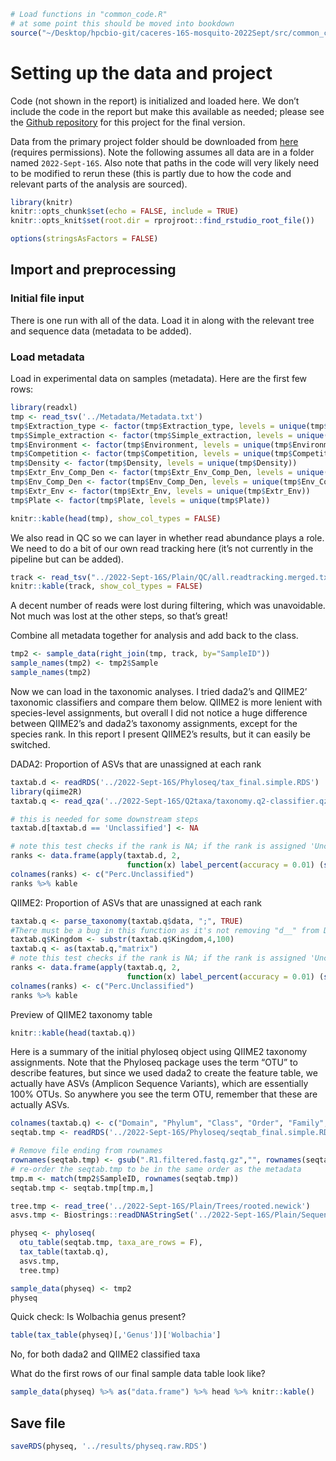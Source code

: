 ```r
# Load functions in "common_code.R"
# at some point this should be moved into bookdown
source("~/Desktop/hpcbio-git/caceres-16S-mosquito-2022Sept/src/common_code.R", local = knitr::knit_global())
```

# Setting up the data and project

Code (not shown in the report) is initialized and loaded here.  We don't include the code in the report but make this available as needed; please see the [Github repository](https://github.com/HPCBio/caceres-16S-mosquito-2022Sept/tree/main/src) for this project for the final version.

Data from the primary project folder should be downloaded from [here](https://uofi.box.com/s/p90oz17dhblb2vhbcva3cdhu1fzbvake) (requires permissions). Note the following assumes all data are in a folder named `2022-Sept-16S`.  Also note that paths in the code will very likely need to be modified to rerun these (this is partly due to how the code and relevant parts of the analysis are sourced).

```r
library(knitr)
knitr::opts_chunk$set(echo = FALSE, include = TRUE)
knitr::opts_knit$set(root.dir = rprojroot::find_rstudio_root_file())

options(stringsAsFactors = FALSE)
```

## Import and preprocessing

### Initial file input

There is one run with all of the data.  Load it in along with the relevant tree and sequence data (metadata to be added).



### Load metadata

Load in experimental data on samples (metadata).  Here are the first few rows:

```r
library(readxl)
tmp <- read_tsv('../Metadata/Metadata.txt')
tmp$Extraction_type <- factor(tmp$Extraction_type, levels = unique(tmp$Extraction_type))
tmp$Simple_extraction <- factor(tmp$Simple_extraction, levels = unique(tmp$Simple_extraction))
tmp$Environment <- factor(tmp$Environment, levels = unique(tmp$Environment))
tmp$Competition <- factor(tmp$Competition, levels = unique(tmp$Competition))
tmp$Density <- factor(tmp$Density, levels = unique(tmp$Density))
tmp$Extr_Env_Comp_Den <- factor(tmp$Extr_Env_Comp_Den, levels = unique(tmp$Extr_Env_Comp_Den))
tmp$Env_Comp_Den <- factor(tmp$Env_Comp_Den, levels = unique(tmp$Env_Comp_Den))
tmp$Extr_Env <- factor(tmp$Extr_Env, levels = unique(tmp$Extr_Env))
tmp$Plate <- factor(tmp$Plate, levels = unique(tmp$Plate))

knitr::kable(head(tmp), show_col_types = FALSE)
```

We also read in QC so we can layer in whether read abundance plays a role.  We need to do a bit of our own read tracking here (it's not currently in the pipeline but can be added).

```r
track <- read_tsv("../2022-Sept-16S/Plain/QC/all.readtracking.merged.txt")
knitr::kable(track, show_col_types = FALSE)
```

A decent number of reads were lost during filtering, which was unavoidable. Not much was lost at the other steps, so that's great!

Combine all metadata together for analysis and add back to the class.

```r
tmp2 <- sample_data(right_join(tmp, track, by="SampleID"))
sample_names(tmp2) <- tmp2$Sample
sample_names(tmp2)
```

Now we can load in the taxonomic analyses. I tried dada2's and QIIME2' taxonomic classifiers and compare them below. QIIME2 is more lenient with species-level assignments, but overall I did not notice a huge difference between QIIME2's and dada2's taxonomy assignments, except for the species rank. In this report I present QIIME2's results, but it can easily be switched.

DADA2: Proportion of ASVs that are unassigned at each rank

```r
taxtab.d <- readRDS('../2022-Sept-16S/Phyloseq/tax_final.simple.RDS')
library(qiime2R)
taxtab.q <- read_qza('../2022-Sept-16S/Q2taxa/taxonomy.q2-classifier.qza')

# this is needed for some downstream steps
taxtab.d[taxtab.d == 'Unclassified'] <- NA

# note this test checks if the rank is NA; if the rank is assigned 'Unclassified' modify the term here
ranks <- data.frame(apply(taxtab.d, 2, 
                          function(x) label_percent(accuracy = 0.01) (sum( is.na(x) )/length(x) ) ))
colnames(ranks) <- c("Perc.Unclassified")
ranks %>% kable
```


QIIME2: Proportion of ASVs that are unassigned at each rank

```r
taxtab.q <- parse_taxonomy(taxtab.q$data, ";", TRUE)
#There must be a bug in this function as it's not removing "d__" from Domain
taxtab.q$Kingdom <- substr(taxtab.q$Kingdom,4,100)
taxtab.q <- as(taxtab.q,"matrix")
# note this test checks if the rank is NA; if the rank is assigned 'Unclassified' modify the term here
ranks <- data.frame(apply(taxtab.q, 2, 
                          function(x) label_percent(accuracy = 0.01) (sum( is.na(x) )/length(x) ) ))
colnames(ranks) <- c("Perc.Unclassified")
ranks %>% kable
```

Preview of QIIME2 taxonomy table

```r
knitr::kable(head(taxtab.q))
```

Here is a summary of the initial phyloseq object using QIIME2 taxonomy assignments. Note that the Phyloseq package uses the term "OTU" to describe features, but since we used dada2 to create the feature table, we actually have ASVs (Amplicon Sequence Variants), which are essentially 100% OTUs. So anywhere you see the term OTU, remember that these are actually ASVs.

```r
colnames(taxtab.q) <- c("Domain", "Phylum", "Class", "Order", "Family", "Genus", "Species")
seqtab.tmp <- readRDS('../2022-Sept-16S/Phyloseq/seqtab_final.simple.RDS')

# Remove file ending from rownames
rownames(seqtab.tmp) <- gsub(".R1.filtered.fastq.gz","", rownames(seqtab.tmp))
# re-order the seqtab.tmp to be in the same order as the metadata
tmp.m <- match(tmp2$SampleID, rownames(seqtab.tmp))
seqtab.tmp <- seqtab.tmp[tmp.m,]

tree.tmp <- read_tree('../2022-Sept-16S/Plain/Trees/rooted.newick')
asvs.tmp <- Biostrings::readDNAStringSet('../2022-Sept-16S/Plain/Sequences/asvs.md5.nochim.fna', format = 'fasta')

physeq <- phyloseq(
  otu_table(seqtab.tmp, taxa_are_rows = F),
  tax_table(taxtab.q),
  asvs.tmp,
  tree.tmp)

sample_data(physeq) <- tmp2
physeq
```

Quick check: Is Wolbachia genus present?

```r
table(tax_table(physeq)[,'Genus'])['Wolbachia']
```

No, for both dada2 and QIIME2 classified taxa 


What do the first rows of our final sample data table look like?

```r
sample_data(physeq) %>% as("data.frame") %>% head %>% knitr::kable()
```

## Save file

```r
saveRDS(physeq, '../results/physeq.raw.RDS')
```

